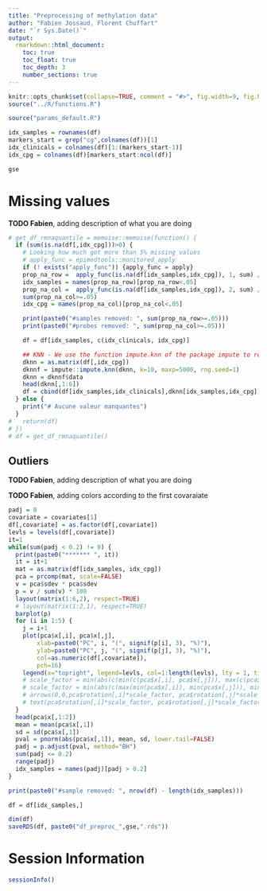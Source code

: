 ```yaml
---
title: "Preprocessing of methylation data"
author: "Fabien Jossaud, Florent Chuffart"
date: "`r Sys.Date()`"
output: 
  rmarkdown::html_document:
    toc: true
    toc_float: true
    toc_depth: 3
    number_sections: true
---
```



```r
knitr::opts_chunk$set(collapse=TRUE, comment = "#>", fig.width=9, fig.height=6, eval=TRUE, echo=FALSE, results="hide")
source("../R/functions.R")
```

```r
source("params_default.R")
```

```r
idx_samples = rownames(df)
markers_start = grep("cg",colnames(df))[1]
idx_clinicals = colnames(df)[1:(markers_start-1)]
idx_cpg = colnames(df)[markers_start:ncol(df)]
```



```r
gse
```

# Missing values

**TODO Fabien**, adding description of what you are doing

```r
# get_df_rmnaquantile = memoise::memoise(function() {
  if (sum(is.na(df[,idx_cpg]))>0) {
    # Looking how much got more than 5% missing values
    # apply_func = epimedtools::monitored_apply
    if (! exists("apply_func")) {apply_func = apply}
    prop_na_row =  apply_func(is.na(df[idx_samples,idx_cpg]), 1, sum) / ncol(df)
    idx_samples = names(prop_na_row)[prop_na_row<.05]
    prop_na_col =  apply_func(is.na(df[idx_samples,idx_cpg]), 2, sum) / nrow(df)
    sum(prop_na_col>=.05)
    idx_cpg = names(prop_na_col)[prop_na_col<.05]

    print(paste0("#samples removed: ", sum(prop_na_row>=.05)))
    print(paste0("#probes removed: ", sum(prop_na_col>=.05)))

    df = df[idx_samples, c(idx_clinicals, idx_cpg)]

    ## KNN - We use the function impute.knn of the package impute to replace remaining missing values with KNN method. 
    dknn = as.matrix(df[,idx_cpg])
    dknnf = impute::impute.knn(dknn, k=10, maxp=5000, rng.seed=1)
    dknn = dknnf$data
    head(dknn[,1:6])
    df = cbind(df[idx_samples,idx_clinicals],dknn[idx_samples,idx_cpg])
  } else {
    print("# Aucune valeur manquantes") 
  }
#   return(df)
# })
# df = get_df_rmnaquantile()
```



## Outliers 

**TODO Fabien**, adding description of what you are doing

**TODO Fabien**, adding colors according to the first covaraiate


```r
padj = 0
covariate = covariates[1]
df[,covariate] = as.factor(df[,covariate])
levls = levels(df[,covariate])
it=1
while(sum(padj < 0.2) != 0) {
  print(paste0("******* ", it))
  it = it+1
  mat = as.matrix(df[idx_samples, idx_cpg])
  pca = prcomp(mat, scale=FALSE)
  v = pca$sdev * pca$sdev
  p = v / sum(v) * 100
  layout(matrix(1:6,2), respect=TRUE)
  # layout(matrix(1:2,1), respect=TRUE)
  barplot(p)
  for (i in 1:5) {
    j = i+1
    plot(pca$x[,i], pca$x[,j], 
    	xlab=paste0("PC", i, "(", signif(p[i], 3), "%)"), 
    	ylab=paste0("PC", j, "(", signif(p[j], 3), "%)"), 
    	col=as.numeric(df[,covariate]),
    	pch=16)  
    legend(x="topright", legend=levls, col=1:length(levls), lty = 1, title=covariate)
    # scale_factor = min(abs(c(min(c(pca$x[,i], pca$x[,j])), max(c(pca$x[,i], pca$x[,j])))))
    # scale_factor = min(abs(c(max(min(pca$x[,i]), min(pca$x[,j])), min(max(pca$x[,i]), max(pca$x[,j])))))
    # arrows(0,0,pca$rotation[,i]*scale_factor, pca$rotation[,j]*scale_factor, col="grey")
    # text(pca$rotation[,i]*scale_factor, pca$rotation[,j]*scale_factor, rownames(pca$rotation))
  }
  head(pca$x[,1:2])
  mean = mean(pca$x[,1])
  sd = sd(pca$x[,1])
  pval = pnorm(abs(pca$x[,1]), mean, sd, lower.tail=FALSE)
  padj = p.adjust(pval, method="BH")
  sum(padj <= 0.2)
  range(padj)  
  idx_samples = names(padj)[padj > 0.2]
}

print(paste0("#sample removed: ", nrow(df) - length(idx_samples)))

df = df[idx_samples,]
```

```r
dim(df)
saveRDS(df, paste0("df_preproc_",gse,".rds"))
```
# Session Information

```r
sessionInfo()
```

